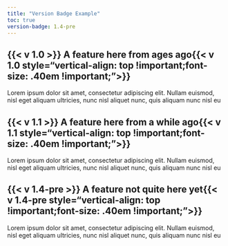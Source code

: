 ```yaml
---
title: "Version Badge Example"
toc: true
version-badge: 1.4-pre
---
```


## {{< v 1.0 >}} A feature here from ages ago{{< v 1.0 style="vertical-align: top !important;font-size: .40em !important;">}}

Lorem ipsum dolor sit amet, consectetur adipiscing elit. Nullam euismod, nisl
eget aliquam ultricies, nunc nisl aliquet nunc, quis aliquam nunc nisl eu

## {{< v 1.1 >}} A feature here from a while ago{{< v 1.1 style="vertical-align: top !important;font-size: .40em !important;">}}

Lorem ipsum dolor sit amet, consectetur adipiscing elit. Nullam euismod, nisl
eget aliquam ultricies, nunc nisl aliquet nunc, quis aliquam nunc nisl eu

## {{< v 1.4-pre >}} A feature not quite here yet{{< v 1.4-pre style="vertical-align: top !important;font-size: .40em !important;">}}

Lorem ipsum dolor sit amet, consectetur adipiscing elit. Nullam euismod, nisl
eget aliquam ultricies, nunc nisl aliquet nunc, quis aliquam nunc nisl eu
